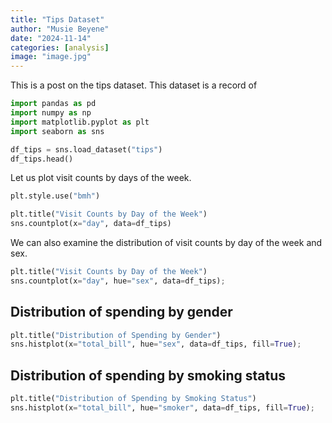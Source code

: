 ```yaml
---
title: "Tips Dataset"
author: "Musie Beyene"
date: "2024-11-14"
categories: [analysis]
image: "image.jpg"
---
```


This is a post on the tips dataset. This dataset is a record of 

```python
import pandas as pd
import numpy as np
import matplotlib.pyplot as plt
import seaborn as sns

df_tips = sns.load_dataset("tips")
df_tips.head()
```

Let us plot visit counts by days of the week.

```python
plt.style.use("bmh")

plt.title("Visit Counts by Day of the Week")
sns.countplot(x="day", data=df_tips)
```

We can also examine the distribution of visit counts by day of the week and sex.
```python
plt.title("Visit Counts by Day of the Week")
sns.countplot(x="day", hue="sex", data=df_tips);
```

## Distribution of spending by gender

```python
plt.title("Distribution of Spending by Gender")
sns.histplot(x="total_bill", hue="sex", data=df_tips, fill=True);
```

## Distribution of spending by smoking status

```python
plt.title("Distribution of Spending by Smoking Status")
sns.histplot(x="total_bill", hue="smoker", data=df_tips, fill=True);
```